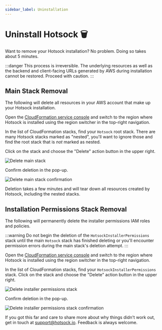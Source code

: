 ```yaml
---
sidebar_label: Uninstallation
---
```


# Uninstall Hotsock 🗑️

Want to remove your Hotsock installation? No problem. Doing so takes about 5 minutes.

:::danger
This process is irreversible. The underlying resources as well as the backend and client-facing URLs generated by AWS during installation cannot be restored. Proceed with caution.
:::

## Main Stack Removal

The following will delete all resources in your AWS account that make up your Hotsock installation.

Open the [CloudFormation service console](https://console.aws.amazon.com/cloudformation/home) and switch to the region where Hotsock is installed using the region switcher in the top-right navigation.

In the list of CloudFormation stacks, find your `Hotsock` root stack. There are many Hotsock stacks marked as "nested", you'll want to ignore those and find the root stack that is _not_ marked as nested.

Click on the stack and choose the "Delete" action button in the upper right.

![Delete main stack](../../static/img/screenshots/uninstallation-main-stack-delete.png)

Confirm deletion in the pop-up.

![Delete main stack confirmation](../../static/img/screenshots/uninstallation-main-stack-delete-confirm.png)

Deletion takes a few minutes and will tear down all resources created by Hotsock, including the nested stacks.

## Installation Permissions Stack Removal

The following will permanently delete the installer permissions IAM roles and policies.

:::warning
Do not begin the deletion of the `HotsockInstallerPermissions` stack until the main `Hotsock` stack has finished deleting or you'll encounter permission errors during the main stack's deletion attempt.
:::

Open the [CloudFormation service console](https://console.aws.amazon.com/cloudformation/home) and switch to the region where Hotsock is installed using the region switcher in the top-right navigation.

In the list of CloudFormation stacks, find your `HotsockInstallerPermissions` stack. Click on the stack and choose the "Delete" action button in the upper right.

![Delete installer permissions stack](../../static/img/screenshots/uninstallation-installer-permissions-stack-delete.png)

Confirm deletion in the pop-up.

![Delete installer permissions stack confirmation](../../static/img/screenshots/uninstallation-installer-permissions-stack-delete-confirm.png)

If you got this far and care to share more about why things didn't work out, get in touch at support@hotsock.io. Feedback is always welcome.
